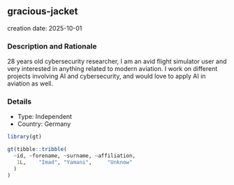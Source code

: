 
## gracious-jacket
creation date: 2025-10-01


### Description and Rationale

28 years old cybersecurity researcher, I am an avid flight simulator user and very interested in anything related to modern aviation. I work on different projects involving AI and cybersecurity, and would love to apply AI in aviation as well.

### Details

* Type: Independent
* Country: Germany

```r
library(gt)

gt(tibble::tribble(
  ~id, ~forename, ~surname, ~affiliation,
   1L,    "Imad", "Yamani",     "Unknow"
  )
)
```
